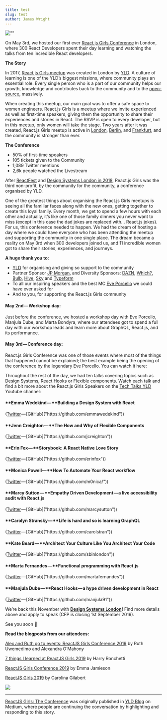 ```yaml
---
title: test
slug: test
author: James Wright
---
```



![""]("https://cdn-images-1.medium.com/max/1024/1*nX0_8Dt1EIJnEjSzwg4Vjw.jpeg")

On May 3rd, we hosted our first ever [React.js Girls Conference]("https://reactjsgirls.com/") in London, where 300 React Developers spent their day learning and watching the talks from ten incredible React developers.

**The Story**

In 2017, [React.js Girls meetup]("https://www.meetup.com/ReactJS-Girls-London/") was created in London by [YLD]("https://yld.io/"). A culture of learning is one of the YLD’s biggest missions, where community plays an essential role. Every single person who is a part of our community helps our growth, knowledge and contributes back to the community and to the [open-source]("https://www.yld.io/open-source/"), massively.

When creating this meetup, our main goal was to offer a safe space to women engineers. React.js Girls is a meetup where we invite experienced as well as first-time speakers, giving them the opportunity to share their experiences and stories in React. The RSVP is open to every developer, but in this meetup, only women will take the stage. Two years after it was created, React.js Girls meetup is active in [London]("https://www.meetup.com/ReactJS-Girls-London/"), [Berlin]("https://www.meetup.com/ReactJS-Girls-Berlin/"), and [Frankfurt]("https://www.meetup.com/ReactJS-Girls-Frankfurt/"), and the community is stronger than ever.

<YouTube videoId="jxZoasJQl-w" />

**The Conference**

- 50% of first-time speakers
- 105 tickets given to the Community
- 1,089 Twitter mentions
- 2,6k people watched the Livestream

After [ReactFest]("https://reactfest.com/") and [Design Systems London in 2018]("https://2018.designsystemslondon.com/"), React.js Girls was the third non-profit, by the community for the community, a conference organised by YLD.

One of the greatest things about organising the React.js Girls meetups is seeing all the familiar faces along with the new ones, getting together to create this loyal family. Every month, we get to spend a few hours with each other and actually, it’s like one of those family dinners you never want to miss (except in this case the dad jokes are replaced with… React.js jokes). For us, this conference needed to happen. We had the dream of hosting a day where we could have everyone who has been attending the meetup and supporting the community in one single place. The dream became a reality on May 3rd when 300 developers joined us, and 11 incredible women got to share their stories, experiences, and journeys.

**A huge thank you to:**

- [YLD]("http://www.yld.io") for organising and giving so support to the community
- Partner Sponsor [JP Morgan]("https://www.jpmorgan.com/country/GB/en/jpmorgan"), and Diversity Sponsors: [DAZN]("https://engineering.dazn.com/"), [Which?]("https://www.which.co.uk/"), [Bulb]("https://bulb.co.uk/"), [Hive]("https://www.hivehome.com/"), [Sky]("https://www.sky.com/") and [Typeform]("https://www.typeform.com/")
- To all our inspiring speakers and the best MC [Eve Porcello]("https://twitter.com/eveporcello") we could have ever asked for
- And to you, for supporting the React.js Girls community

#### **May 2nd — Workshop day:**

Just before the conference, we hosted a workshop day with Eve Porcello, Manjula Dube, and Marta Bondyra, where our attendees got to spend a full day with our workshop leads and learn more about GraphQL, React.js, and its performance.

#### **May 3rd — Conference day:**

React.js Girls Conference was one of those events where most of the things that happened cannot be explained; the best example being the opening of the conference by the legendary Eve Porcello. You can watch it here:

<YouTube videoId="dkl6sYff2C8" />

Throughout the rest of the day, we had ten talks covering topics such as Design Systems, React Hooks or Flexible components. Watch each talk and find a bit more about the React.js Girls Speakers on the [Tech Talks YLD]("https://www.youtube.com/playlist?list=PLfrHCOIcmSupF372EGlyi3l4y2R7F8A3q") Youtube channel:

#### **Emma Wedekind — **Building a Design System with React

([Twitter]("https://twitter.com/emmawedekind") — [GitHub]("https://github.com/emmawedekind"))

<YouTube videoId="ropAuzI7MtA" />

#### **Jenn Creighton — **The How and Why of Flexible Components

([Twitter]("https://twitter.com/gurlcode") — [GitHub]("https://github.com/jcreighton"))

<YouTube videoId="vot0nJJ2Qdo" />

#### **Erin Fox — **Storybook: A React Native Love Story

([Twitter]("https://twitter.com/erinfoox") — [GitHub]("https://github.com/erinfox"))

<YouTube videoId="vYI1riChSj4" />

#### **Monica Powell — **How To Automate Your React workflow

([Twitter]("https://twitter.com/waterproofheart") — [GitHub]("https://github.com/m0nica/"))

<YouTube videoId="kaOrLfyCrlQ" />

#### **Marcy Sutton — **Empathy Driven Development — a live accessibility audit with React.js

([Twitter]("https://twitter.com/marcysutton") — [GitHub]("https://github.com/marcysutton"))

<YouTube videoId="xVmUvMkBHas" />

#### **Carolyn Stransky — **Life is hard and so is learning GraphQL

([Twitter]("https://twitter.com/carolstran") — [GitHub]("https://github.com/carolstran"))

<YouTube videoId="ADudeU3agu0" />

#### **Kate Beard — **Architect Your Culture Like You Architect Your Code

([Twitter]("https://twitter.com/sbinlondon") — [GitHub]("https://github.com/sbinlondon"))

<YouTube videoId="pG1tOvtFCg4" />

#### **Marta Fernandes — **Functional programming with React.js

([Twitter]("https://twitter.com/marta_frn") — [GitHub]("https://github.com/martafernandes"))

<YouTube videoId="gG4ygtDtxUM" />

#### **Manjula Dube — **React Hooks — a hype driven development in React

([Twitter]("https://twitter.com/manjula_dube") — [GitHub]("https://github.com/manjula91"))

<YouTube videoId="qX5zj037iVU" />

We’re back this November with [**Design Systems London**]("https://www.designsystemslondon.com/")**!** Find more details above and apply to speak (CFP is closing 1st September 2019).

See you soon 👋

**Read the blogposts from our attendees:**

[Alex and Ruth go to events: ReactJS Girls Conference 2019]("https://www.personably.co/blog/alex-and-ruth-go-to-events-reactjs-girls-conference-2019") by Ruth Uwemedimo and Alexandra O’Mahony

[7 things I learned at ReactJS Girls 2019]("https://medium.com/@harryronchetti/7-things-i-learnt-at-reactjs-girls-2019-a5930fe840a") by Harry Ronchetti

[ReactJS Girls Conference 2019]("https://medium.com/the-codelog/reactjs-girls-conference-2019-9eb8cc4be08d") by Emma Jamieson

[ReactJS Girls 2019]("https://carolgilabert.me/blog/reactjs-girls-2019") by Carolina Gilabert

![]("https://medium.com/_/stat?event=post.clientViewed&referrerSource=full_rss&postId=aae7d5a72468")

---

[ReactJS Girls: The Conference]("https://medium.com/yld-blog/reactjs-girls-the-conference-aae7d5a72468") was originally published in [YLD Blog]("https://medium.com/yld-blog") on Medium, where people are continuing the conversation by highlighting and responding to this story.
